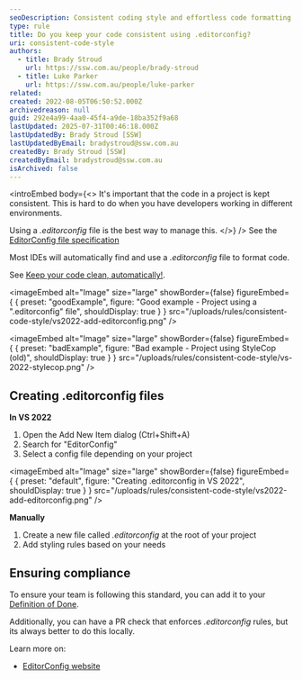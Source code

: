```yaml
---
seoDescription: Consistent coding style and effortless code formatting with .editorconfig.
type: rule
title: Do you keep your code consistent using .editorconfig?
uri: consistent-code-style
authors:
  - title: Brady Stroud
    url: https://ssw.com.au/people/brady-stroud
  - title: Luke Parker
    url: https://ssw.com.au/people/luke-parker
related:
created: 2022-08-05T06:50:52.000Z
archivedreason: null
guid: 292e4a99-4aa0-45f4-a9de-18ba352f9a68
lastUpdated: 2025-07-31T00:46:18.000Z
lastUpdatedBy: Brady Stroud [SSW]
lastUpdatedByEmail: bradystroud@ssw.com.au
createdBy: Brady Stroud [SSW]
createdByEmail: bradystroud@ssw.com.au
isArchived: false
---
```


<introEmbed
  body={<>
It's important that the code in a project is kept consistent. This is hard to do when you have developers working in different environments.

Using a _.editorconfig_ file is the best way to manage this.
  </>}
/>
See the [EditorConfig file specification](https://spec.editorconfig.org)

Most IDEs will automatically find and use a _.editorconfig_ file to format code.

See [Keep your code clean, automatically!](https://devblogs.microsoft.com/visualstudio/visual-studio-17-1-preview-2-is-now-available/#keep-your-code-clean-automatically?WT.mc_id=DT-MVP-33518).

<imageEmbed
  alt="Image"
  size="large"
  showBorder={false}
  figureEmbed={ {
    preset: "goodExample",
    figure: "Good example - Project using a \".editorconfig\" file",
    shouldDisplay: true
  } }
  src="/uploads/rules/consistent-code-style/vs2022-add-editorconfig.png"
/>


<imageEmbed
  alt="Image"
  size="large"
  showBorder={false}
  figureEmbed={ {
    preset: "badExample",
    figure: "Bad example - Project using StyleCop (old)",
    shouldDisplay: true
  } }
  src="/uploads/rules/consistent-code-style/vs-2022-stylecop.png"
/>


## Creating **.editorconfig** files

**In VS 2022**

1. Open the Add New Item dialog (Ctrl+Shift+A)
2. Search for "EditorConfig"
3. Select a config file depending on your project


<imageEmbed
  alt="Image"
  size="large"
  showBorder={false}
  figureEmbed={ {
    preset: "default",
    figure: "Creating .editorconfig in VS 2022",
    shouldDisplay: true
  } }
  src="/uploads/rules/consistent-code-style/vs2022-add-editorconfig.png"
/>


**Manually**

1. Create a new file called _.editorconfig_ at the root of your project
2. Add styling rules based on your needs

## Ensuring compliance

To ensure your team is following this standard, you can add it to your [Definition of Done](/definition-of-done).

Additionally, you can have a PR check that enforces _.editorconfig_ rules, but its always better to do this locally.

Learn more on:

* [EditorConfig website](https://editorconfig.org)
